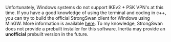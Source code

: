 Unfortunately, Windows systems do not support IKEv2 + PSK VPN's at this
time. If you have a good knowledge of using the terminal and coding in
c++, you can try to build the official StrongSwan client for Windows
using MinGW. More information is available [here](https://docs.strongswan.org/docs/5.9/os/windows.html#_installation). 
To my knowledge, StrongSwan does not provide a prebuilt installer for this software. Inertia may 
provide an **unofficial** prebuilt version in the future.